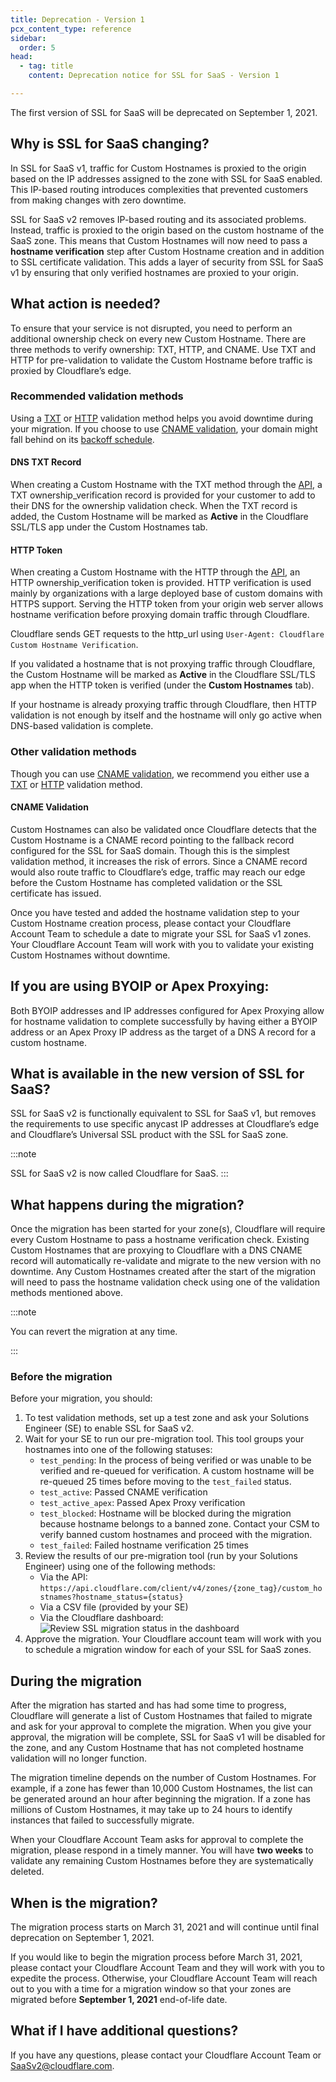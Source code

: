 ```yaml
---
title: Deprecation - Version 1
pcx_content_type: reference
sidebar:
  order: 5
head:
  - tag: title
    content: Deprecation notice for SSL for SaaS - Version 1

---
```


The first version of SSL for SaaS will be deprecated on September 1, 2021.

## Why is SSL for SaaS changing?

In SSL for SaaS v1, traffic for Custom Hostnames is proxied to the origin based on the IP addresses assigned to the zone with SSL for SaaS enabled. This IP-based routing introduces complexities that prevented customers from making changes with zero downtime.

SSL for SaaS v2 removes IP-based routing and its associated problems. Instead, traffic is proxied to the origin based on the custom hostname of the SaaS zone. This means that Custom Hostnames will now need to pass a **hostname verification** step after Custom Hostname creation and in addition to SSL certificate validation. This adds a layer of security from SSL for SaaS v1 by ensuring that only verified hostnames are proxied to your origin.

## What action is needed?

To ensure that your service is not disrupted, you need to perform an additional ownership check on every new Custom Hostname. There are three methods to verify ownership: TXT, HTTP, and CNAME. Use TXT and HTTP for pre-validation to validate the Custom Hostname before traffic is proxied by Cloudflare’s edge.

### Recommended validation methods

Using a [TXT](#dns-txt-record) or [HTTP](#http-token) validation method helps you avoid downtime during your migration. If you choose to use [CNAME validation](#cname-validation), your domain might fall behind on its [backoff schedule](/ssl/edge-certificates/changing-dcv-method/validation-backoff-schedule/).

#### DNS TXT Record

When creating a Custom Hostname with the TXT method through the [API](/api/operations/custom-hostname-for-a-zone-create-custom-hostname), a TXT ownership\_verification record is provided for your customer to add to their DNS for the ownership validation check. When the TXT record is added, the Custom Hostname will be marked as **Active** in the Cloudflare SSL/TLS app under the Custom Hostnames tab.

#### HTTP Token

When creating a Custom Hostname with the HTTP through the [API](/api/operations/custom-hostname-for-a-zone-create-custom-hostname), an HTTP ownership\_verification token is provided. HTTP verification is used mainly by organizations with a large deployed base of custom domains with HTTPS support. Serving the HTTP token from your origin web server allows hostname verification before proxying domain traffic through Cloudflare.

Cloudflare sends GET requests to the http\_url using `User-Agent: Cloudflare Custom Hostname Verification`.

If you validated a hostname that is not proxying traffic through Cloudflare, the Custom Hostname will be marked as **Active** in the Cloudflare SSL/TLS app when the HTTP token is verified (under the **Custom Hostnames** tab).

If your hostname is already proxying traffic through Cloudflare, then HTTP validation is not enough by itself and the hostname will only go active when DNS-based validation is complete.

### Other validation methods

Though you can use [CNAME validation](#cname-validation), we recommend you either use a [TXT](#dns-txt-record) or [HTTP](#http-token) validation method.

#### CNAME Validation

Custom Hostnames can also be validated once Cloudflare detects that the Custom Hostname is a CNAME record pointing to the fallback record configured for the SSL for SaaS domain. Though this is the simplest validation method, it increases the risk of errors. Since a CNAME record would also route traffic to Cloudflare’s edge, traffic may reach our edge before the Custom Hostname has completed validation or the SSL certificate has issued.

Once you have tested and added the hostname validation step to your Custom Hostname creation process, please contact your Cloudflare Account Team to schedule a date to migrate your SSL for SaaS v1 zones. Your Cloudflare Account Team will work with you to validate your existing Custom Hostnames without downtime.

## If you are using BYOIP or Apex Proxying:

Both BYOIP addresses and IP addresses configured for Apex Proxying allow for hostname validation to complete successfully by having either a BYOIP address or an Apex Proxy IP address as the target of a DNS A record for a custom hostname.

## What is available in the new version of SSL for SaaS?

SSL for SaaS v2 is functionally equivalent to SSL for SaaS v1, but removes the requirements to use specific anycast IP addresses at Cloudflare’s edge and Cloudflare’s Universal SSL product with the SSL for SaaS zone.

:::note

SSL for SaaS v2 is now called Cloudflare for SaaS. 
:::

## What happens during the migration?

Once the migration has been started for your zone(s), Cloudflare will require every Custom Hostname to pass a hostname verification check. Existing Custom Hostnames that are proxying to Cloudflare with a DNS CNAME record will automatically re-validate and migrate to the new version with no downtime. Any Custom Hostnames created after the start of the migration will need to pass the hostname validation check using one of the validation methods mentioned above.

:::note


You can revert the migration at any time.


:::

### Before the migration

Before your migration, you should:

1. To test validation methods, set up a test zone and ask your Solutions Engineer (SE) to enable SSL for SaaS v2.
2. Wait for your SE to run our pre-migration tool. This tool groups your hostnames into one of the following statuses:
   * `test_pending`: In the process of being verified or was unable to be verified and re-queued for verification. A custom hostname will be re-queued 25 times before moving to the `test_failed` status.
   * `test_active`: Passed CNAME verification
   * `test_active_apex`: Passed Apex Proxy verification
   * `test_blocked`: Hostname will be blocked during the migration because hostname belongs to a banned zone. Contact your CSM to verify banned custom hostnames and proceed with the migration.
   * `test_failed`: Failed hostname verification 25 times
3. Review the results of our pre-migration tool (run by your Solutions Engineer) using one of the following methods:
   * Via the API: `https://api.cloudflare.com/client/v4/zones/{zone_tag}/custom_hostnames?hostname_status={status}`
   * Via a CSV file (provided by your SE)
   * Via the Cloudflare dashboard:
     ![Review SSL migration status in the dashboard](~/assets/images/cloudflare-for-platforms/ssl-migration-status.png)
4. Approve the migration. Your Cloudflare account team will work with you to schedule a migration window for each of your SSL for SaaS zones.

## During the migration

After the migration has started and has had some time to progress, Cloudflare will generate a list of Custom Hostnames that failed to migrate and ask for your approval to complete the migration. When you give your approval, the migration will be complete, SSL for SaaS v1 will be disabled for the zone, and any Custom Hostname that has not completed hostname validation will no longer function.

The migration timeline depends on the number of Custom Hostnames. For example, if a zone has fewer than 10,000 Custom Hostnames, the list can be generated around an hour after beginning the migration. If a zone has millions of Custom Hostnames, it may take up to 24 hours to identify instances that failed to successfully migrate.

When your Cloudflare Account Team asks for approval to complete the migration, please respond in a timely manner. You will have **two weeks** to validate any remaining Custom Hostnames before they are systematically deleted.

## When is the migration?

The migration process starts on March 31, 2021 and will continue until final deprecation on September 1, 2021.

If you would like to begin the migration process before March 31, 2021, please contact your Cloudflare Account Team and they will work with you to expedite the process. Otherwise, your Cloudflare Account Team will reach out to you with a time for a migration window so that your zones are migrated before **September 1, 2021** end-of-life date.

## What if I have additional questions?

If you have any questions, please contact your Cloudflare Account Team or [SaaSv2@cloudflare.com](mailto:saasv2@cloudflare.com).
